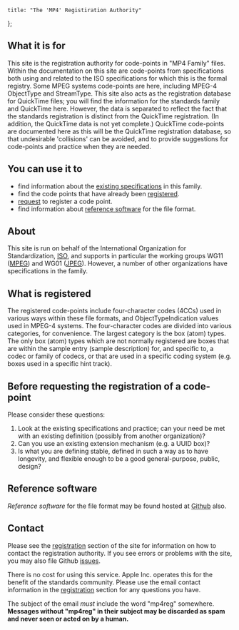     title: "The 'MP4' Registiration Authority"
};

## What it is for

This site is the registration authority for code-points in "MP4 Family" files. Within the documentation on this site are code-points from specifications both using and related to the ISO specifications for which this is the formal registry. Some MPEG systems code-points are here, including MPEG-4 ObjectType and StreamType. This site also acts as the registration database for QuickTime files; you will find the information for the standards family and QuickTime here. However, the data is separated to reflect the fact that the standards registration is distinct from the QuickTime registration. (In addition, the QuickTime data is not yet complete.) QuickTime code-points are documented here as this will be the QuickTime registration database, so that undesirable 'collisions' can be avoided, and to provide suggestions for code-points and practice when they are needed.

## You can use it to

-   find information about the [existing specifications](/references) in this family.
-   find the code points that have already been [registered](/atoms).
-   [request](/request) to register a code point.
-   find information about [reference software](#refsoft) for the file format.

## About

This site is run on behalf of the International Organization for Standardization, [ISO](//www.iso.org/), and supports in particular the working groups WG11 ([MPEG](//mpeg.chiariglione.org/)) and WG01 ([JPEG](//www.jpeg.org/)). However, a number of other organizations have specifications in the family.

## What is registered

The registered code-points include four-character codes (4CCs) used in various ways within these file formats, and ObjectTypeIndication values used in MPEG-4 systems. The four-character codes are divided into various categories, for convenience. The largest category is the box (atom) types. The only box (atom) types which are not normally registered are boxes that are within the sample entry (sample description) for, and specific to, a codec or family of codecs, or that are used in a specific coding system (e.g. boxes used in a specific hint track).

## Before requesting the registration of a code-point

Please consider these questions:

1.  Look at the existing specifications and practice; can your need be met with an existing definition (possibly from another organization)?
2.  Can you use an existing extension mechanism (e.g. a UUID box)?
3.  Is what you are defining stable, defined in such a way as to have longevity, and flexible enough to be a good general-purpose, public, design?

## Reference software

_Reference software_ for the file format may be found hosted at [Github](//github.com/MPEGGroup/isobmff) also.

## Contact

Please see the [registration](#/request) section of the site for information on how to contact the registration authority. If you see errors or problems with the site, you may also file Github [issues](//github.com/mp4ra/mp4ra/issues).

There is no cost for using this service. Apple Inc. operates this for the benefit of the standards community. Please use the email contact information in the [registration](#/request) section for any questions you have.

The subject of the email _must_ include the word "mp4reg" somewhere. **Messages without "mp4reg" in their subject may be discarded as spam and never seen or acted on by a human.**
